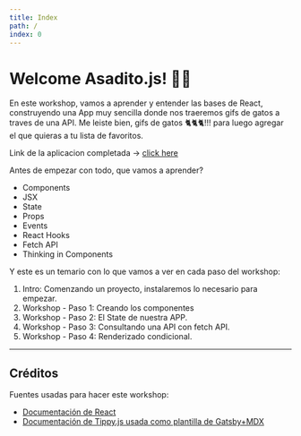 ```yaml
---
title: Index
path: /
index: 0
---
```



# Welcome Asadito.js! 🤖🥩

En este workshop, vamos a aprender y entender las bases de React, construyendo una App muy sencilla donde nos traeremos gifs de gatos a traves de una API.
Me leiste bien, gifs de gatos 🐈🐈🐈!!! para luego agregar el que quieras a tu lista de favoritos.

Link de la aplicacion completada -> [click here](https://mm-react-asaditojs.netlify.com/)

Antes de empezar con todo, que vamos a aprender?

- Components
- JSX
- State
- Props
- Events
- React Hooks
- Fetch API
- Thinking in Components

Y este es un temario con lo que vamos a ver en cada paso del workshop:

1. <Link to="/intro">Intro</Link>: Comenzando un proyecto, instalaremos lo necesario para empezar.
2. <Link to="/paso-01">Workshop - Paso 1</Link>: Creando los componentes
3. <Link to="/paso-02">Workshop - Paso 2</Link>: El State de nuestra APP.
4. <Link to="/paso-03">Workshop - Paso 3</Link>: Consultando una API con fetch API.
5. <Link to="/paso-04">Workshop - Paso 4</Link>: Renderizado condicional.

---

## Créditos

Fuentes usadas para hacer este workshop:

- [Documentación de React](https://es.reactjs.org/)
- [Documentación de Tippy.js usada como plantilla de Gatsby+MDX](https://github.com/atomiks/tippyjs/tree/master/website)
